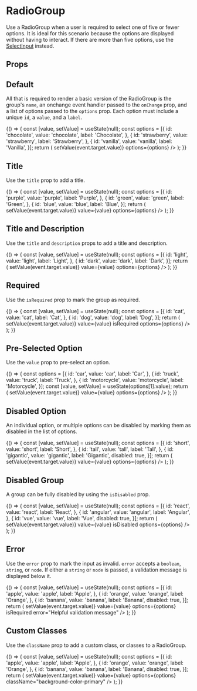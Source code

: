 

<Meta
  title="Components/Form Inputs/RadioGroup"
  component={RadioGroup}
/>

# RadioGroup

Use a RadioGroup when a user is required to select one of five or fewer options. It is ideal for this scenario because the options are displayed without having to interact. If there are more than five options, use the [SelectInput](?path=/docs/components-form-inputs-selectinput--default-story) instead.

## Props

<ArgsTable of={RadioGroup} />

## Default

All that is required to render a basic version of the RadioGroup is the group's `name`, an onchange event handler passed to the `onChange` prop, and a list of options passed to the `options` prop. Each option must include a unique `id`, a `value`, and a `label`.

<Canvas isExpanded>
  <Story name="Default">
    {() => {
      const [value, setValue] = useState(null);
      const options = [{
        id: 'chocolate',
        value: 'chocolate',
        label: 'Chocolate',
      },
      {
        id: 'strawberry',
        value: 'strawberry',
        label: 'Strawberry',
      },
      {
        id: 'vanilla',
        value: 'vanilla',
        label: 'Vanilla',
      }];
      return (
        <RadioGroup
          name="noTitleOrDescription"
          value={value}
          onChange={event => setValue(event.target.value)}
          options={options}
        />
      );
    }}
  </Story>
</Canvas>

## Title

Use the `title` prop to add a title.

<Canvas>
  <Story name="Title">
    {() => {
      const [value, setValue] = useState(null);
      const options = [{
        id: 'purple',
        value: 'purple',
        label: 'Purple',
      },
      {
        id: 'green',
        value: 'green',
        label: 'Green',
      },
      {
        id: 'blue',
        value: 'blue',
        label: 'Blue',
      }];
      return (
        <RadioGroup
          title="Title"
          name="withTitle"
          onChange={event => setValue(event.target.value)}
          value={value}
          options={options}
        />
      );
    }}
  </Story>
</Canvas>

## Title and Description

Use the `title` and `description` props to add a title and description.

<Canvas>
  <Story name="Title and Description">
    {() => {
      const [value, setValue] = useState(null);
      const options = [{
        id: 'light',
        value: 'light',
        label: 'Light',
      },
      {
        id: 'dark',
        value: 'dark',
        label: 'Dark',
      }];
      return (
        <RadioGroup
          title="Title"
          description="Description"
          name="withTitleAndDescription"
          onChange={event => setValue(event.target.value)}
          value={value}
          options={options}
        />
      );
    }}
  </Story>
</Canvas>

## Required

Use the `isRequired` prop to mark the group as required.

<Canvas>
  <Story name="Required">
    {() => {
      const [value, setValue] = useState(null);
      const options = [{
        id: 'cat',
        value: 'cat',
        label: 'Cat',
      },
      {
        id: 'dog',
        value: 'dog',
        label: 'Dog',
      }];
      return (
        <RadioGroup
          title="Title"
          name="required"
          onChange={event => setValue(event.target.value)}
          value={value}
          isRequired
          options={options}
        />
      );
    }}
  </Story>
</Canvas>

## Pre-Selected Option

Use the `value` prop to pre-select an option.

<Canvas>
  <Story name="Pre-Selected Option">
    {() => {
      const options = [{
        id: 'car',
        value: 'car',
        label: 'Car',
      },
      {
        id: 'truck',
        value: 'truck',
        label: 'Truck',
      },
      {
        id: 'motorcycle',
        value: 'motorcycle',
        label: 'Motorcycle',
      }];
      const [value, setValue] = useState(options[1].value);
      return (
        <RadioGroup
          title="Title"
          name="prevalue"
          onChange={event => setValue(event.target.value)}
          value={value}
          options={options}
        />
      );
    }}
  </Story>
</Canvas>

## Disabled Option

An individual option, or multiple options can be disabled by marking them as disabled in the list of options.

<Canvas>
  <Story name="Disabled Option">
    {() => {
      const [value, setValue] = useState(null);
      const options = [{
        id: 'short',
        value: 'short',
        label: 'Short',
      },
      {
        id: 'tall',
        value: 'tall',
        label: 'Tall',
      },
      {
        id: 'gigantic',
        value: 'gigantic',
        label: 'Gigantic',
        disabled: true,
      }];
      return (
        <RadioGroup
          title="Title"
          name="disabledOption"
          onChange={event => setValue(event.target.value)}
          value={value}
          options={options}
        />
      );
    }}
  </Story>
</Canvas>

## Disabled Group

A group can be fully disabled by using the `isDisabled` prop.

<Canvas>
  <Story name="Disabled Group">
    {() => {
      const [value, setValue] = useState(null);
      const options = [{
        id: 'react',
        value: 'react',
        label: 'React',
      },
      {
        id: 'angular',
        value: 'angular',
        label: 'Angular',
      },
      {
        id: 'vue',
        value: 'vue',
        label: 'Vue',
        disabled: true,
      }];
      return (
        <RadioGroup
          title="Title"
          name="disabledGroup"
          onChange={event => setValue(event.target.value)}
          value={value}
          isDisabled
          options={options}
        />
      );
    }}
  </Story>
</Canvas>

## Error

Use the `error` prop to mark the input as invalid. `error` accepts a `boolean`, `string`, or `node`. If either a `string` or `node` is passed, a validation message is displayed below it.

<Canvas>
  <Story name="Error">
    {() => {
      const [value, setValue] = useState(null);
      const options = [{
        id: 'apple',
        value: 'apple',
        label: 'Apple',
      },
      {
        id: 'orange',
        value: 'orange',
        label: 'Orange',
      },
      {
        id: 'banana',
        value: 'banana',
        label: 'Banana',
        disabled: true,
      }];
      return (
        <RadioGroup
          title="Title"
          name="error"
          onChange={event => setValue(event.target.value)}
          value={value}
          options={options}
          isRequired
          error="Helpful validation message"
        />
      );
    }}
  </Story>
</Canvas>

## Custom Classes

Use the `className` prop to add a custom class, or classes to a RadioGroup.

<Canvas>
  <Story name="Custom Classes">
    {() => {
      const [value, setValue] = useState(null);
      const options = [{
        id: 'apple',
        value: 'apple',
        label: 'Apple',
      },
      {
        id: 'orange',
        value: 'orange',
        label: 'Orange',
      },
      {
        id: 'banana',
        value: 'banana',
        label: 'Banana',
        disabled: true,
      }];
      return (
        <RadioGroup
          title="Title"
          name="customClasses"
          onChange={event => setValue(event.target.value)}
          value={value}
          options={options}
          className="background-color-primary"
        />
      );
    }}
  </Story>
</Canvas>



